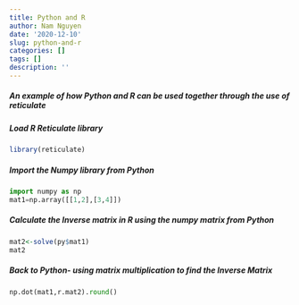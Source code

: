 ```yaml
---
title: Python and R
author: Nam Nguyen
date: '2020-12-10'
slug: python-and-r
categories: []
tags: []
description: ''
---
```


##### An example of how Python and R can be used together through the use of reticulate
##### Load R Reticulate library
```r
library(reticulate)
```

##### Import the Numpy library from Python
```python
import numpy as np
mat1=np.array([[1,2],[3,4]])
```

##### Calculate the Inverse matrix in R using the numpy matrix from Python
```r
mat2<-solve(py$mat1)
mat2
```
##### Back to Python- using matrix multiplication to find the Inverse Matrix
```python
np.dot(mat1,r.mat2).round()
```

